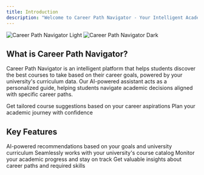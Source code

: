 ```yaml
---
title: Introduction
description: "Welcome to Career Path Navigator - Your Intelligent Academic Guide"
---
```


<img
  className="block dark:hidden"
  src="/images/hero-light.png"
  alt="Career Path Navigator Light"
/>
<img
  className="hidden dark:block"
  src="/images/hero-dark.png"
  alt="Career Path Navigator Dark"
/>

## What is Career Path Navigator?

Career Path Navigator is an intelligent platform that helps students discover the best courses to take based on their career goals, powered by your university's curriculum data. Our AI-powered assistant acts as a personalized guide, helping students navigate academic decisions aligned with specific career paths.

<CardGroup cols={2}>
  <Card
    title="Personalized Course Recommendations"
    icon="list-check"
    href="/quickstart"
  >
    Get tailored course suggestions based on your career aspirations
  </Card>
  <Card
    title="Career Path Planning"
    icon="route"
    href="/development"
  >
    Plan your academic journey with confidence
  </Card>
</CardGroup>

## Key Features

<CardGroup cols={2}>
  <Card
    title="Smart Course Matching"
    icon="brain"
    href="/essentials/markdown"
  >
    AI-powered recommendations based on your goals and university curriculum
  </Card>
  <Card
    title="Curriculum Integration"
    icon="book"
    href="/essentials/code"
  >
    Seamlessly works with your university's course catalog
  </Card>
  <Card
    title="Progress Tracking"
    icon="chart-line"
    href="/essentials/settings"
  >
    Monitor your academic progress and stay on track
  </Card>
  <Card
    title="Career Insights"
    icon="lightbulb"
    href="/essentials/navigation"
  >
    Get valuable insights about career paths and required skills
  </Card>
</CardGroup>
